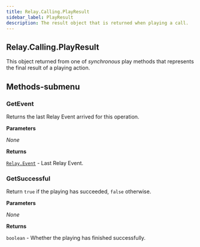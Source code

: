 ```yaml
---
title: Relay.Calling.PlayResult
sidebar_label: PlayResult
description: The result object that is returned when playing a call.
---
```


[relay-event]: /sdks/realtime-sdk/v2/language/golang/event

## Relay.Calling.PlayResult

This object returned from one of _synchronous_ play methods that represents the final result of a playing action.

## Methods-submenu

### GetEvent

Returns the last Relay Event arrived for this operation.


**Parameters**

_None_

**Returns**

[`Relay.Event`][relay-event] - Last Relay Event.



### GetSuccessful

Return `true` if the playing has succeeded, `false` otherwise.


**Parameters**

_None_

**Returns**

`boolean` - Whether the playing has finished successfully.
